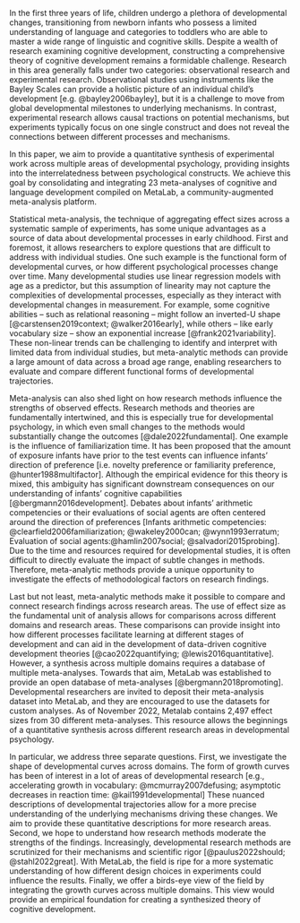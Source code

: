 
In the first three years of life, children undergo a plethora of developmental changes, transitioning from newborn infants who possess a limited understanding of language and categories to toddlers who are able to master a wide range of linguistic and cognitive skills. Despite a wealth of research examining cognitive development, constructing a comprehensive theory of cognitive development remains a formidable challenge. Research in this area generally falls under two categories: observational research and experimental research. Observational studies using instruments like the Bayley Scales can provide a holistic picture of an individual child’s development [e.g. @bayley2006bayley], but it is a challenge to move from global developmental milestones to underlying mechanisms. In contrast, experimental research allows causal tractions on potential mechanisms, but experiments typically focus on one single construct and does not reveal the connections between different processes and mechanisms. 

In this paper, we aim to provide a quantitative synthesis of experimental work across multiple areas of developmental psychology, providing insights into the interrelatedness between psychological constructs. We achieve this goal by consolidating and integrating 23 meta-analyses of cognitive and language development compiled on MetaLab, a community-augmented meta-analysis platform. 

Statistical meta-analysis, the technique of aggregating effect sizes across a systematic sample of experiments, has some unique advantages as a source of data about developmental processes in early childhood. First and foremost, it allows researchers to explore questions that are difficult to address with individual studies. One such example is the functional form of developmental curves, or how different psychological processes change over time. Many developmental studies use linear regression models with age as a predictor, but this assumption of linearity may not capture the complexities of developmental processes, especially as they interact with developmental changes in measurement. For example, some cognitive abilities –  such as relational reasoning – might follow an inverted-U shape [@carstensen2019context; @walker2016early], while others – like early vocabulary size – show an exponential increase [@frank2021variability]. These non-linear trends can be challenging to identify and interpret with limited data from individual studies, but meta-analytic methods can provide a large amount of data across a broad age range, enabling researchers to evaluate and compare different functional forms of developmental trajectories.

Meta-analysis can also shed light on how research methods influence the strengths of observed effects. Research methods and theories are fundamentally intertwined, and this is especially true for developmental psychology, in which even small changes to the methods would substantially change the outcomes [@dale2022fundamental]. One example is the influence of familiarization time. It has been proposed that the amount of exposure infants have prior to the test events can influence infants’ direction of preference [i.e. novelty preference or familiarity preference, @hunter1988multifactor]. Although the empirical evidence for this theory is mixed, this ambiguity has significant downstream consequences on our understanding of infants’ cognitive capabilities [@bergmann2016development]. Debates about infants’ arithmetic competencies or their evaluations of social agents are often centered around the direction of preferences [Infants arithmetic competencies: @clearfield2006familiarization; @wakeley2000can; @wynn1993erratum; Evaluation of social agents:@hamlin2007social; @salvadori2015probing]. Due to the time and resources required for developmental studies, it is often difficult to directly evaluate the impact of subtle changes in methods. Therefore, meta-analytic methods provide a unique opportunity to investigate the effects of methodological factors on research findings.

Last but not least, meta-analytic methods make it possible to compare and connect research findings across research areas. The use of effect size as the fundamental unit of analysis allows for comparisons across different domains and research areas. These comparisons can provide insight into how different processes facilitate learning at different stages of development and can aid in the development of data-driven cognitive development theories [@cao2022quantifying; @lewis2016quantitative]. However, a synthesis across multiple domains requires a database of multiple meta-analyses. Towards that aim, MetaLab was established to provide an open database of meta-analyses [@bergmann2018promoting]. Developmental researchers are invited to deposit their meta-analysis dataset into MetaLab, and they are encouraged to use the datasets for custom analyses. As of November 2022, Metalab contains 2,497 effect sizes from 30 different meta-analyses. This resource allows the beginnings of a quantitative synthesis across different research areas in developmental psychology. 

In particular, we address three separate questions. First, we investigate the shape of developmental curves across domains. The form of growth curves has been of interest in a lot of areas of developmental research [e.g., accelerating growth in vocabulary: @mcmurray2007defusing; asymptotic decreases in reaction time: @kail1991developmental] These nuanced descriptions of developmental trajectories allow for a more precise understanding of the underlying mechanisms driving these changes. We aim to provide these quantitative descriptions for more research areas. Second, we hope to understand how research methods moderate the strengths of the findings. Increasingly, developmental research methods are scrutinized for their mechanisms and scientific rigor [@paulus2022should; @stahl2022great]. With MetaLab, the field is ripe for a more systematic understanding of how different design choices in experiments could influence the results. Finally, we offer a birds-eye view of the field by integrating the growth curves across multiple domains. This view would provide an empirical foundation for creating a synthesized theory of cognitive development.  

